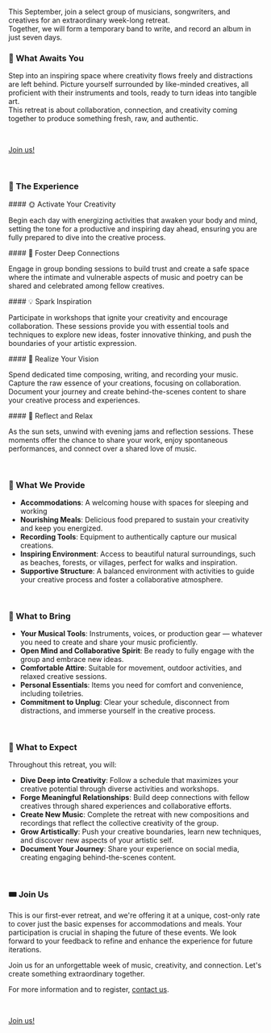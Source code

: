 
This September, join a select group of musicians, songwriters, and creatives for an extraordinary week-long retreat.  
Together, we will form a temporary band to write, and record an album in just seven days.

### 🌟 What Awaits You

Step into an inspiring space where creativity flows freely and distractions are left behind. Picture yourself surrounded by like-minded creatives, all proficient with their instruments and tools, ready to turn ideas into tangible art.  
This retreat is about collaboration, connection, and creativity coming together to produce something fresh, raw, and authentic.

&nbsp;

<div className="flex content-center justify-center">
  <a href="mailto:album-retreat@hannesdiem.de" className={clsx(primaryButtonStyles, 'no-underline')}>Join us!</a>
</div>

&nbsp;

### 🎤 The Experience

<div className="grid md:grid-cols-2 gap-x-8">

<div>
#### 🌞 Activate Your Creativity

Begin each day with energizing activities that awaken your body and mind, setting the tone for a productive and inspiring day ahead, ensuring you are fully prepared to dive into the creative process.
</div>

<div>
#### 🤝 Foster Deep Connections 

Engage in group bonding sessions to build trust and create a safe space where the intimate and vulnerable aspects of music and poetry can be shared and celebrated among fellow creatives.
</div>

<div>
#### 💡 Spark Inspiration


Participate in workshops that ignite your creativity and encourage collaboration. These sessions provide you with essential tools and techniques to explore new ideas, foster innovative thinking, and push the boundaries of your artistic expression.
</div>

<div>
#### 🎼 Realize Your Vision

Spend dedicated time composing, writing, and recording your music. Capture the raw essence of your creations, focusing on collaboration. Document your journey and create behind-the-scenes content to share your creative process and experiences.
</div>

<div>
#### 🌙 Reflect and Relax

As the sun sets, unwind with evening jams and reflection sessions. These moments offer the chance to share your work, enjoy spontaneous performances, and connect over a shared love of music.
</div>

</div>

&nbsp;

### 🏡 What We Provide

- **Accommodations**: A welcoming house with spaces for sleeping and working
- **Nourishing Meals**: Delicious food prepared to sustain your creativity and keep you energized.
- **Recording Tools**: Equipment to authentically capture our musical creations.
- **Inspiring Environment**: Access to beautiful natural surroundings, such as beaches, forests, or villages, perfect for walks and inspiration.
- **Supportive Structure**: A balanced environment with activities to guide your creative process and foster a collaborative atmosphere.

&nbsp;

### 🎒 What to Bring

- **Your Musical Tools**: Instruments, voices, or production gear — whatever you need to create and share your music proficiently.
- **Open Mind and Collaborative Spirit**: Be ready to fully engage with the group and embrace new ideas.
- **Comfortable Attire**: Suitable for movement, outdoor activities, and relaxed creative sessions.
- **Personal Essentials**: Items you need for comfort and convenience, including toiletries.
- **Commitment to Unplug**: Clear your schedule, disconnect from distractions, and immerse yourself in the creative process.

&nbsp;

### 🌈 What to Expect

Throughout this retreat, you will:

- **Dive Deep into Creativity**: Follow a schedule that maximizes your creative potential through diverse activities and workshops.
- **Forge Meaningful Relationships**: Build deep connections with fellow creatives through shared experiences and collaborative efforts.
- **Create New Music**: Complete the retreat with new compositions and recordings that reflect the collective creativity of the group.
- **Grow Artistically**: Push your creative boundaries, learn new techniques, and discover new aspects of your artistic self.
- **Document Your Journey**: Share your experience on social media, creating engaging behind-the-scenes content.

&nbsp;

### 🎟️ Join Us

This is our first-ever retreat, and we're offering it at a unique, cost-only rate to cover just the basic expenses for accommodations and meals. Your participation is crucial in shaping the future of these events. We look forward to your feedback to refine and enhance the experience for future iterations.

Join us for an unforgettable week of music, creativity, and connection. Let's create something extraordinary together.


For more information and to register, [contact us](mailto:album-retreat@hannesdiem.de).

&nbsp;

<div className="flex content-center justify-center">
  <a href="mailto:album-retreat@hannesdiem.de" className={clsx(primaryButtonStyles, 'no-underline')}>Join us!</a>
</div>
